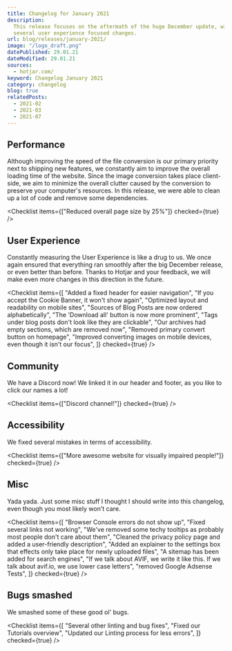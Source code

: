 ```yaml
---
title: Changelog for January 2021
description:
  This release focuses on the aftermath of the huge December update, with
  several user experience focused changes.
url: blog/releases/january-2021/
image: "/logo_draft.png"
datePublished: 29.01.21
dateModified: 29.01.21
sources:
  - hotjar.com/
keyword: Changelog January 2021
category: changelog
blog: true
relatedPosts:
  - 2021-02
  - 2021-03
  - 2021-07
---
```


## Performance

Although improving the speed of the file conversion is our primary priority next to shipping new features, we constantly aim to improve the overall loading time of the website. Since the image conversion takes place client-side, we aim to minimize the overall clutter caused by the conversion to preserve your computer's resources. In this release, we were able to clean up a lot of code and remove some dependencies.

<Checklist items={["Reduced overall page size by 25%"]} checked={true} />

## User Experience

Constantly measuring the User Experience is like a drug to us. We once again ensured that everything ran smoothly after the big December release, or even better than before. Thanks to Hotjar and your feedback, we will make even more changes in this direction in the future.

<Checklist
  items={[
    "Added a fixed header for easier navigation",
    "If you accept the Cookie Banner, it won't show again",
    "Optimized layout and readability on mobile sites",
    "Sources of Blog Posts are now ordered alphabetically",
    "The 'Download all' button is now more prominent",
    "Tags under blog posts don't look like they are clickable",
    "Our archives had empty sections, which are removed now",
    "Removed primary convert button on homepage",
    "Improved converting images on mobile devices, even though it isn't our focus",
  ]}
  checked={true}
/>

## Community

We have a Discord now! We linked it in our header and footer, as you like to click our names a lot!

<Checklist items={["Discord channel!"]} checked={true} />

## Accessibility

We fixed several mistakes in terms of accessibility.

<Checklist
  items={["More awesome website for visually impaired people!"]}
  checked={true}
/>

## Misc

Yada yada. Just some misc stuff I thought I should write into this changelog, even though you most likely won't care.

<Checklist
  items={[
    "Browser Console errors do not show up",
    "Fixed several links not working",
    "We've removed some techy tooltips as probably most people don't care about them",
    "Cleaned the privacy policy page and added a user-friendly description",
    "Added an explainer to the settings box that effects only take place for newly uploaded files",
    "A sitemap has been added for search engines",
    "If we talk about AVIF, we write it like this. If we talk about avif.io, we use lower case letters",
    "removed Google Adsense Tests",
  ]}
  checked={true}
/>
## Bugs smashed

We smashed some of these good ol' bugs.

<Checklist
  items={[
    "Several other linting and bug fixes",
    "Fixed our Tutorials overview",
    "Updated our Linting process for less errors",
  ]}
  checked={true}
/>
